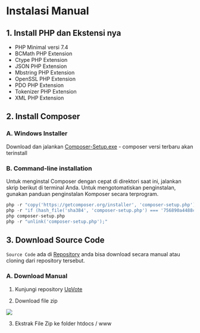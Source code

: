 # Instalasi Manual

## 1. Install PHP dan Ekstensi nya

- PHP Minimal versi 7.4
- BCMath PHP Extension
- Ctype PHP Extension
- JSON PHP Extension
- Mbstring PHP Extension
- OpenSSL PHP Extension
- PDO PHP Extension
- Tokenizer PHP Extension
- XML PHP Extension

## 2. Install Composer

### A. Windows Installer
Download dan jalankan [Composer-Setup.exe](https://getcomposer.org/Composer-Setup.exe) - composer versi terbaru akan terinstall

### B. Command-line installation
Untuk menginstal Composer dengan cepat di direktori saat ini, jalankan skrip berikut di terminal Anda. Untuk mengotomatiskan penginstalan, gunakan panduan penginstalan Komposer secara terprogram.

```php
php -r "copy('https://getcomposer.org/installer', 'composer-setup.php');"
php -r "if (hash_file('sha384', 'composer-setup.php') === '756890a4488ce9024fc62c56153228907f1545c228516cbf63f885e036d37e9a59d27d63f46af1d4d07ee0f76181c7d3') { echo 'Installer verified'; } else { echo 'Installer corrupt'; unlink('composer-setup.php'); } echo PHP_EOL;"
php composer-setup.php
php -r "unlink('composer-setup.php');"
```

## 3. Download Source Code

`Source Code` ada di [Repository](https://github.com/yukebrillianth/UpVote) anda bisa download secara manual atau cloning dari repository tersebut.

### A. Download Manual

1. Kunjungi repository [UpVote](https://github.com/yukebrillianth/UpVote)

2. Download file zip

![](/download-doc.jpg)

3. Ekstrak File Zip ke folder htdocs / www